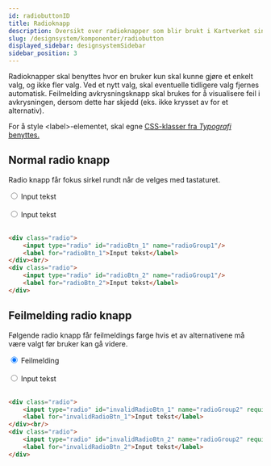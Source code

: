 ```yaml
---
id: radiobuttonID
title: Radioknapp
description: Oversikt over radioknapper som blir brukt i Kartverket sine løsninger.
slug: /designsystem/komponenter/radiobutton
displayed_sidebar: designsystemSidebar
sidebar_position: 3
---
```

 Radioknapper skal benyttes hvor en bruker kun skal kunne gjøre et enkelt valg, og ikke fler valg. Ved et nytt valg, skal eventuelle tidligere valg fjernes automatisk. Feilmelding avkrysningsknapp skal brukes for å visualisere feil i avkrysningen, dersom dette har skjedd (eks. ikke krysset av for et alternativ).
 
For å style <label\>-elementet, skal egne
[CSS-klasser fra _Typografi_ benyttes.](../designTokens/typography.mdx#label)
## Normal radio knapp

Radio knapp får fokus sirkel rundt når de velges med tastaturet.

<div class="radio">
    <input type="radio" id="radioBtn_1" name="radioGroup1"/>
    <label for="radioBtn_1">Input tekst</label>
</div><br/>
<div class="radio">
    <input type="radio" id="radioBtn_2" name="radioGroup1"/>
    <label for="radioBtn_2">Input tekst</label>
</div>

<br/>


```markdown
<div class="radio">
    <input type="radio" id="radioBtn_1" name="radioGroup1"/>
    <label for="radioBtn_1">Input tekst</label>
</div><br/>
<div class="radio">
    <input type="radio" id="radioBtn_2" name="radioGroup1"/>
    <label for="radioBtn_2">Input tekst</label>
</div>
```

## Feilmelding radio knapp

Følgende radio knapp får feilmeldings farge hvis et av alternativene må være valgt før bruker kan gå videre.

<div class="radio">
    <input type="radio" id="invalidRadioBtn_1" name="radioGroup2" required checked={false}/>
    <label for="invalidRadioBtn_1">Feilmelding</label>
</div><br/>
<div class="radio">
    <input type="radio" id="invalidRadioBtn_2" name="radioGroup2"/>
    <label for="invalidRadioBtn_2">Input tekst</label>
</div>

<br/>

```markdown
<div class="radio">
    <input type="radio" id="invalidRadioBtn_1" name="radioGroup2" required/>
    <label for="invalidRadioBtn_1">Input tekst</label>
</div><br/>
<div class="radio">
    <input type="radio" id="invalidRadioBtn_2" name="radioGroup2" required/>
    <label for="invalidRadioBtn_2">Input tekst</label>
</div>
```